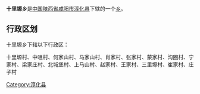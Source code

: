 {{中国乡级行政区
|行政区全称 = 十里塬乡
|景观照片文件名 = 
|景观照片描述 = 
|汉语拼音 =
|其他语言 = 
|其他语言名称 = 
|位置图文件名 = 
|位置图描述 = 
|自定义图片=
|上级行政区 = [[陕西省|陕西省]][[咸阳市|咸阳市]][[淳化县|淳化县]]
|行政区类别 = [[乡级行政区|乡]]
|行政区划代码 = 
|行政区划 = 
|村委会 = 
|居委会 = 
|建置时间 = 
|领导职位 = 
|领导名称 = 
|政府驻地 = 
|毗邻 = 
|地理坐标 = 
|总面积 = 
|总人口 = 
|户籍人口 = 
|户籍人口年份 = 
|常住人口 = 
|常住人口年份 = 
|人口密度 = 
|GDP = 
|邮政编码 = 
|电话区号 = 
|官方网站 = 
|网站名称 = 
}}
'''十里塬乡'''是[[中华人民共和国|中国]][[陕西省|陕西省]][[咸阳市|咸阳市]][[淳化县|淳化县]]下辖的一个[[乡级行政区|乡]]。

== 行政区划 ==
十里塬乡下辖以下行政区：

十里塬村、中咀村、何家山村、马家山村、肖家村、张家村、蒙家村、沟圈村、宁家村、梁家庄村、北城堡村、上马山村、赵家村、王家村、三里塬村、崔家村、庄子村

{{陕西小作品}}
{{淳化县行政区划}}

[[Category:淳化县|Category:淳化县]]